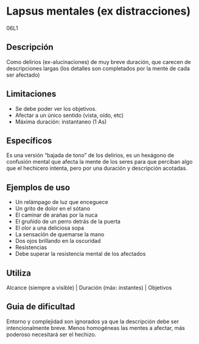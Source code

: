 # Lapsus mentales (ex distracciones)
<span className="hidden">06L1</span>

## Descripción

Como delirios (ex-alucinaciones) de muy breve duración, que carecen de descripciones largas (los detalles son completados por la mente de cada ser afectado)

## Limitaciones

- Se debe poder ver los objetivos.
- Afectar a un único sentido (vista, oído, etc)
- Máxima duración: instantaneo (1 As)

## Específicos

Es una versión “bajada de tono” de los delirios, es un hexágono de confusión mental que afecta la mente de los seres para que perciban algo que el hechicero intenta, pero por una duración y descripción acotadas.

## Ejemplos de uso

- Un relámpago de luz que enceguece
- Un grito de dolor en el sótano
- El caminar de arañas por la nuca
- El gruñido de un perro detrás de la puerta
- El olor a una deliciosa sopa
- La sensación de quemarse la mano
- Dos ojos brillando en la oscuridad
- Resistencias
- Debe superar la resistencia mental de los afectados

## Utiliza

Alcance (siempre a visible) | Duración (máx: instantes) | Objetivos

## Guia de dificultad

Entorno y complejidad son ignorados ya que la descripción debe ser intencionalmente breve.
Menos homogéneas las mentes a afectar, más poderoso necesitará ser el hechizo.
